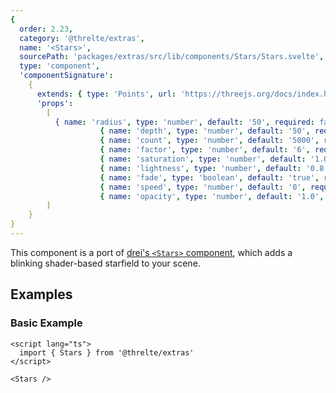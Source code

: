 ```yaml
---
{
  order: 2.23,
  category: '@threlte/extras',
  name: '<Stars>',
  sourcePath: 'packages/extras/src/lib/components/Stars/Stars.svelte',
  type: 'component',
  'componentSignature':
    {
      extends: { type: 'Points', url: 'https://threejs.org/docs/index.html#api/en/objects/Points' },
      'props':
        [
          { name: 'radius', type: 'number', default: '50', required: false, description: 'Minimum distance of points to center' },
					{ name: 'depth', type: 'number', default: '50', required: false, description: 'Radius + depth = maximum distance of points from center' },
					{ name: 'count', type: 'number', default: '5000', required: false, description: 'Number of stars' },
					{ name: 'factor', type: 'number', default: '6', required: false, description: 'Size of stars' },
					{ name: 'saturation', type: 'number', default: '1.0', required: false },
					{ name: 'lightness', type: 'number', default: '0.8', required: false },
					{ name: 'fade', type: 'boolean', default: 'true', required: false, description: 'If stars should fade at the edges (shows blurry circles instead of squares)' },
					{ name: 'speed', type: 'number', default: '0', required: false, description: 'Speed of blinking animation' },
					{ name: 'opacity', type: 'number', default: '1.0', required: false }
        ]
    }
}
---
```


This component is a port of [drei's `<Stars>`
component](https://github.com/pmndrs/drei#stars), which adds a blinking shader-based starfield to your scene.

<Example path="extras/stars" />

## Examples

### Basic Example

```svelte title="Billboard.svelte"
<script lang="ts">
  import { Stars } from '@threlte/extras'
</script>

<Stars />
```
